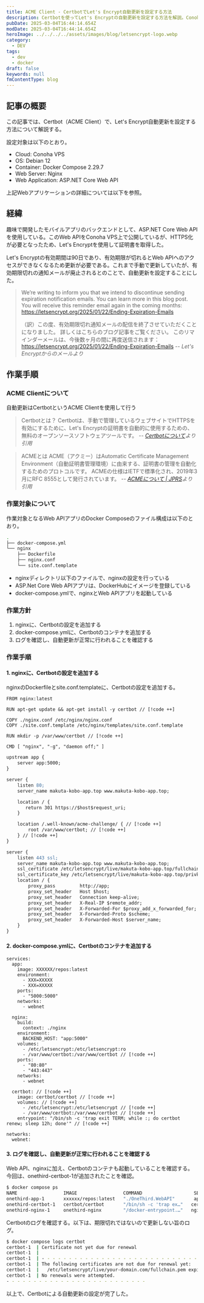 ```yaml
---
title: ACME Client - CertbotでLet's Encrypt自動更新を設定する方法
description: Certbotを使ってLet's Encryptの自動更新を設定する方法を解説。Conoha VPSで運用しているASP.NET Core Web APIを例に、Docker Composeでの設定手順をまとめる。
pubDate: 2025-03-04T16:44:14.654Z
modDate: 2025-03-04T16:44:14.654Z
heroImage: ../../../../assets/images/blog/letsencrypt-logo.webp
category:
  - DEV
tags:
  - dev
  - docker
draft: false
keywords: null
fmContentType: blog
---
```



## 記事の概要

この記事では、Certbot（ACME Client）で、Let's Encrypt自動更新を設定する方法について解説する。

設定対象は以下のとおり。

- Cloud: Conoha VPS
- OS: Debian 12
- Container: Docker Compose 2.29.7
- Web Server: Nginx
- Web Application: ASP.NET Core Web API

上記Webアプリケーションの詳細については以下を参照。

<BlogCard
    title="ASP.NET Core Web & nginxをConoHa VPS & Docker composeで公開する"
    description="ASP.NET Core WebアプリをConoHa VPSで公開する手順をまとめた。Webサーバはnginxを使用し、Docker Composeで実行。OS（Debian）の初期設定からLet's EncryptによるHTTPS化までを記す。"
    url='https://www.neputa-note.net/2024/11/aspnetcore-nginx-docker-conoha-vps/'
    domain='www.neputa-note.net' />

## 経緯

趣味で開発したモバイルアプリのバックエンドとして、ASP.NET Core Web APIを使用している。このWeb APIをConoha VPS上で公開しているが、HTTPS化が必要となったため、Let's Encryptを使用して証明書を取得した。

Let's Encryptの有効期間は90日であり、有効期限が切れるとWeb APIへのアクセスができなくなるため更新が必要である。これまで手動で更新していたが、有効期限切れの通知メールが廃止されるとのことで、自動更新を設定することにした。

>  We’re writing to inform you that we intend to discontinue sending expiration notification emails. You can learn more in this blog post. You will receive this reminder email again in the coming months:  https://letsencrypt.org/2025/01/22/Ending-Expiration-Emails
>
> （訳）この度、有効期限切れ通知メールの配信を終了させていただくことになりました。 詳しくはこちらのブログ記事をご覧ください。 このリマインダーメールは、今後数ヶ月の間に再度送信されます：  https://letsencrypt.org/2025/01/22/Ending-Expiration-Emails <cite>-- Let's Encryptからのメールより</cite>

## 作業手順

### ACME Clientについて

自動更新はCertbotというACME Clientを使用して行う

> Certbotとは？
> Certbotは、手動で管理しているウェブサイトでHTTPSを有効にするために、Let's Encryptの証明書を自動的に使用するための、無料のオープンソースソフトウェアツールです。
<cite>-- [Certbotについて](https://certbot.dokyumento.jp/pages/about)より引用</cite>

> ACMEとは
> ACME（アクミー）はAutomatic Certificate Management Environment（自動証明書管理環境）に由来する、証明書の管理を自動化するためのプロトコルです。 ACMEの仕様はIETFで標準化され、2019年3月にRFC 8555として発行されています。 <cite>-- [ACMEについて | JPRS](https://jprs.jp/pubcert/about/ACME/)より引用</cite>

### 作業対象について

作業対象となるWeb APIアプリのDocker Composeのファイル構成は以下のとおり。

```bash docker-compose構成
.
├── docker-compose.yml
└── nginx
    ├── Dockerfile
    ├── nginx.conf
    └── site.conf.template
```

- nginxディレクトリ以下のファイルで、nginxの設定を行っている
- ASP.Net Core Web APIアプリは、DockerHubにイメージを登録している
- docker-compose.ymlで、nginxとWeb APIアプリを起動している

### 作業方針

1. nginxに、Certbotの設定を追加する
2. docker-compose.ymlに、Certbotのコンテナを追加する
3. ログを確認し、自動更新が正常に行われることを確認する

### 作業手順

#### 1. nginxに、Certbotの設定を追加する

nginxのDockerfileとsite.conf.templateに、Certbotの設定を追加する。

```docker nginx/Dockerfile
FROM nginx:latest

RUN apt-get update && apt-get install -y certbot // [!code ++]

COPY ./nginx.conf /etc/nginx/nginx.conf
COPY ./site.conf.template /etc/nginx/templates/site.conf.template

RUN mkdir -p /var/www/certbot // [!code ++]

CMD [ "nginx", "-g", "daemon off;" ]
```

```apache nginx/site.conf.template
upstream app {
    server app:5000;
}

server {
    listen 80;
    server_name makuta-kobo-app.top www.makuta-kobo-app.top;

    location / {
       return 301 https://$host$request_uri;
    }

    location /.well-known/acme-challenge/ { // [!code ++]
        root /var/www/certbot; // [!code ++]
    } // [!code ++]
}

server {
    listen 443 ssl;
    server_name makuta-kobo-app.top www.makuta-kobo-app.top;
    ssl_certificate /etc/letsencrypt/live/makuta-kobo-app.top/fullchain.pem;
    ssl_certificate_key /etc/letsencrypt/live/makuta-kobo-app.top/privkey.pem;
    location / {
        proxy_pass         http://app;
        proxy_set_header   Host $host;
        proxy_set_header   Connection keep-alive;
        proxy_set_header   X-Real-IP $remote_addr;
        proxy_set_header   X-Forwarded-For $proxy_add_x_forwarded_for;
        proxy_set_header   X-Forwarded-Proto $scheme;
        proxy_set_header   X-Forwarded-Host $server_name;
    }
}
```

#### 2. docker-compose.ymlに、Certbotのコンテナを追加する

```docker docker-compose.yml
services:
  app:
    image: XXXXXX/repos:latest
    environment:
      - XXX=XXXXX
      - XXX=XXXXX
    ports:
      - "5000:5000"
    networks:
      - webnet

  nginx:
    build:
      context: ./nginx
    environment:
      BACKEND_HOST: "app:5000"
    volumes:
      - /etc/letsencrypt:/etc/letsencrypt:ro
      - /var/www/certbot:/var/www/certbot // [!code ++]
    ports:
      - "80:80"
      - "443:443"
    networks:
      - webnet

  certbot: // [!code ++]
    image: certbot/certbot // [!code ++]
    volumes: // [!code ++]
      - /etc/letsencrypt:/etc/letsencrypt // [!code ++]
      - /var/www/certbot:/var/www/certbot // [!code ++]
    entrypoint: "/bin/sh -c 'trap exit TERM; while :; do certbot renew; sleep 12h; done'" // [!code ++]

networks:
  webnet:
```

#### 3. ログを確認し、自動更新が正常に行われることを確認する

Web API、nginxに加え、Certbotのコンテナも起動していることを確認する。
今回は、onethird-certbot-1が追加されたことを確認。

```bash docker-compose-ps
$ docker compose ps
NAME                 IMAGE                 COMMAND                   SERVICE
onethird-app-1       xxxxxx/repos:latest   "./OneThird.WebAPI"       app
onethird-certbot-1   certbot/certbot       "/bin/sh -c 'trap ex…"   certbot
onethird-nginx-1     onethird-nginx        "/docker-entrypoint.…"   nginx
```

Certbotのログを確認する。以下は、期限切れではないので更新しない旨のログ。

```bash certbot-logs
$ docker compose logs certbot
certbot-1  | Certificate not yet due for renewal
certbot-1  |
certbot-1  | - - - - - - - - - - - - - - - - - - - - - - - - - - - - - - - - - - - - - - - -
certbot-1  | The following certificates are not due for renewal yet:
certbot-1  |   /etc/letsencrypt/live/your-domain.com/fullchain.pem expires on 2025-04-25 (skipped)
certbot-1  | No renewals were attempted.
- - - - - - - - - - - - - - - - - - - - - - - - - -
```

以上で、Certbotによる自動更新の設定が完了した。
